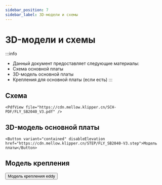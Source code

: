 ```yaml
---
sidebar_position: 7
sidebar_label: 3D-модели и схемы
---
```




# 3D-модели и схемы


:::info
* Данный документ предоставляет следующие материалы:
* Схема основной платы
* 3D-модель основной платы
* Крепления для основной платы (если есть)
:::

## Схема

    <PdfView file="https://cdn.mellow.klipper.cn/SCH-PDF/FLY_SB2040_V3.pdf" />


## 3D-модель основной платы

    <Button variant="contained" disableElevation href="https://cdn.mellow.klipper.cn/STEP/FLY_SB2040-V3.step">Модель платы</Button>

## Модель крепления
  <Button variant="contained" disableElevation href="https://github.com/xishangyue/Model-library/tree/578a99735b61c3ac7451ba36395f667783d5d09a/eddy">Модель крепления eddy</Button>
